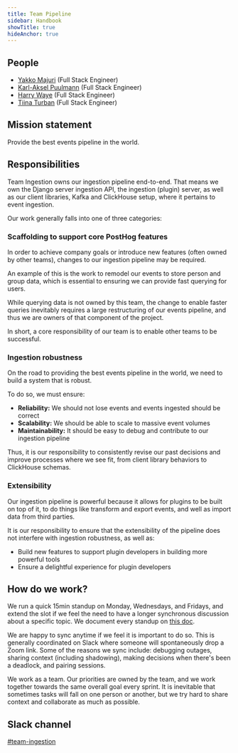 ```yaml
---
title: Team Pipeline
sidebar: Handbook
showTitle: true
hideAnchor: true
---
```


## People

- [Yakko Majuri](/handbook/company/team#yakko-majuri-software-engineer) (Full Stack Engineer)
- [Karl-Aksel Puulmann](/handbook/company/team#karlaksel-puulmann-software-engineer) (Full Stack Engineer)
- [Harry Waye](/handbook/company/team#harry-waye-software-engineer) (Full Stack Engineer)
- [Tiina Turban](/handbook/company/team#tiina-turban-software-engineer) (Full Stack Engineer)

## Mission statement

Provide the best events pipeline in the world.

## Responsibilities

Team Ingestion owns our ingestion pipeline end-to-end. That means we own the Django server ingestion API, the ingestion (plugin) server, as well as our client libraries, Kafka and ClickHouse setup, where it pertains to event ingestion.

Our work generally falls into one of three categories:

### Scaffolding to support core PostHog features

In order to achieve company goals or introduce new features (often owned by other teams), changes to our ingestion pipeline may be required.

An example of this is the work to remodel our events to store person and group data, which is essential to ensuring we can provide fast querying for users.

While querying data is not owned by this team, the change to enable faster queries inevitably requires a large restructuring of our events pipeline, and thus we are owners of that component of the project.

In short, a core responsibility of our team is to enable other teams to be successful.

### Ingestion robustness

On the road to providing the best events pipeline in the world, we need to build a system that is robust. 

To do so, we must ensure:

- **Reliability:** We should not lose events and events ingested should be correct
- **Scalability:** We should be able to scale to massive event volumes
- **Maintainability:** It should be easy to debug and contribute to our ingestion pipeline

Thus, it is our responsibility to consistently revise our past decisions and improve processes where we see fit, from client library behaviors to ClickHouse schemas.

### Extensibility

Our ingestion pipeline is powerful because it allows for plugins to be built on top of it, to do things like transform and export events, and well as import data from third parties.

It is our responsibility to ensure that the extensibility of the pipeline does not interfere with ingestion robustness, as well as:

- Build new features to support plugin developers in building more powerful tools
- Ensure a delightful experience for plugin developers

## How do we work?

We run a quick 15min standup on Monday, Wednesdays, and Fridays, and extend the slot if we feel the need to have a longer synchronous discussion about a specific topic. We document every standup on [this doc](https://docs.google.com/document/d/1iHeef4lWQ4rSBXmaM6A9_GHmARXax7If4B0duo8gFSE/edit?usp=sharing).

We are happy to sync anytime if we feel it is important to do so. This is generally coordinated on Slack where someone will spontaneously drop a Zoom link. Some of the reasons we sync include: debugging outages, sharing context (including shadowing), making decisions when there's been a deadlock, and pairing sessions.

We work as a team. Our priorities are owned by the team, and we work together towards the same overall goal every sprint. It is inevitable that sometimes tasks will fall on one person or another, but we try hard to share context and collaborate as much as possible. 


## Slack channel

[#team-ingestion](https://posthog.slack.com/messages/team-ingestion)
